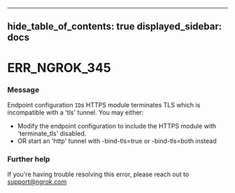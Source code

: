 

---
hide_table_of_contents: true
displayed_sidebar: docs
---


# ERR_NGROK_345

### Message
Endpoint configuration `ID`s HTTPS module terminates TLS which is incompatible with a 'tls' tunnel. You may either:
  - Modify the endpoint configuration to include the HTTPS module with 'terminate_tls' disabled.
  - OR start an 'http' tunnel with -bind-tls=true or -bind-tls=both instead

<ErrorDetails />



### Further help
If you're having trouble resolving this error, please reach out to [support@ngrok.com](mailto:support@ngrok.com?subject=Help%20with%20ERR_NGROK_345)

